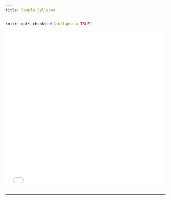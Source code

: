 ```yaml
---
title: Sample Syllabus
---
```


```r
knitr::opts_chunk$set(collapse = TRUE)
```


<center> <embed src = "/materials/Cognition_Lab_to_Life_Syllabus_Fall2023.pdf" 
width= 100% height= 500 type="application/pdf"> </center>

---
